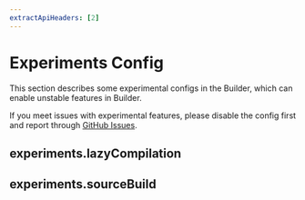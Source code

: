 ```yaml
---
extractApiHeaders: [2]
---
```


# Experiments Config


<BuilderRebrandTip />

This section describes some experimental configs in the Builder, which can enable unstable features in Builder.

If you meet issues with experimental features, please disable the config first and report through [GitHub Issues](https://github.com/web-infra-dev/modern.js/issues).

## experiments.lazyCompilation


<LazyCompilation />

## experiments.sourceBuild


<SourceBuild />

